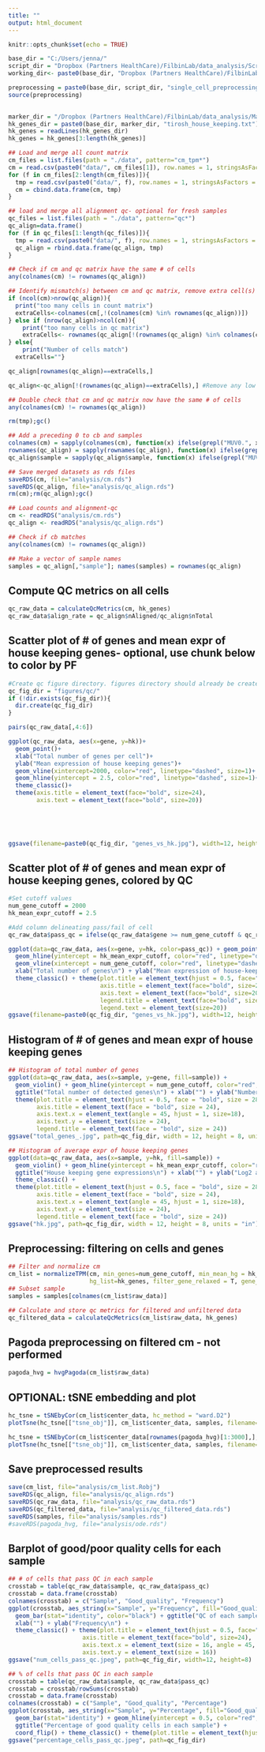 ---
title: ""
output: html_document
---

```{r setup, include=FALSE}
knitr::opts_chunk$set(echo = TRUE)

base_dir = "C:/Users/jenna/"
script_dir = "Dropbox (Partners HealthCare)/FilbinLab/data_analysis/Scripts/"
working_dir<- paste0(base_dir, "Dropbox (Partners HealthCare)/FilbinLab/data_analysis/Projects/")

preprocessing = paste0(base_dir, script_dir, "single_cell_preprocessing_helper_functions.R")
source(preprocessing)
 
```


```{r load-house-keeping-genes}
marker_dir = "/Dropbox (Partners HealthCare)/FilbinLab/data_analysis/Marker_genes/"
hk_genes_dir = paste0(base_dir, marker_dir, "tirosh_house_keeping.txt")
hk_genes = readLines(hk_genes_dir)
hk_genes = hk_genes[3:length(hk_genes)]
```

```{r merge_datasets}
## Load and merge all count matrix
cm_files = list.files(path = "./data", pattern="cm_tpm*")
cm = read.csv(paste0("data/", cm_files[1]), row.names = 1, stringsAsFactors = F)
for (f in cm_files[2:length(cm_files)]){
  tmp = read.csv(paste0("data/", f), row.names = 1, stringsAsFactors = F)
  cm = cbind.data.frame(cm, tmp)
}

## load and merge all alignment qc- optional for fresh samples
qc_files = list.files(path = "./data", pattern="qc*")
qc_align=data.frame()
for (f in qc_files[1:length(qc_files)]){
  tmp = read.csv(paste0("data/", f), row.names = 1, stringsAsFactors = F)
  qc_align = rbind.data.frame(qc_align, tmp)
}

## Check if cm and qc matrix have the same # of cells 
any(colnames(cm) != rownames(qc_align))

## Identify mismatch(s) between cm and qc matrix, remove extra cell(s)
if (ncol(cm)>nrow(qc_align)){ 
  print("too many cells in count matrix")
  extraCells<-colnames(cm[,!(colnames(cm) %in% rownames(qc_align))])
} else if (nrow(qc_align)>ncol(cm)){
    print("too many cells in qc matrix")
    extraCells<- rownames(qc_align[!(rownames(qc_align) %in% colnames(cm)),])
} else{
    print("Number of cells match")
  extraCells=""}

qc_align[rownames(qc_align)==extraCells,] 

qc_align<-qc_align[!(rownames(qc_align)==extraCells),] #Remove any low quality cell identified from QC matrix

## Double check that cm and qc matrix now have the same # of cells 
any(colnames(cm) != rownames(qc_align))

rm(tmp);gc()

## Add a preceding 0 to cb and samples
colnames(cm) = sapply(colnames(cm), function(x) ifelse(grepl("MUV0.", x), x, gsub("MUV", "MUV0", x)))
rownames(qc_align) = sapply(rownames(qc_align), function(x) ifelse(grepl("MUV0.", x), x, gsub("MUV", "MUV0", x)))
qc_align$sample = sapply(qc_align$sample, function(x) ifelse(grepl("MUV0.", x), x, gsub("MUV", "MUV0", x)))

## Save merged datasets as rds files
saveRDS(cm, file="analysis/cm.rds")
saveRDS(qc_align, file="analysis/qc_align.rds")
rm(cm);rm(qc_align);gc()
```

```{r load-raw-data}
## Load counts and alignment-qc
cm <- readRDS("analysis/cm.rds")
qc_align <- readRDS("analysis/qc_align.rds")

## Check if cb matches
any(colnames(cm) != rownames(qc_align))

## Make a vector of sample names
samples = qc_align[,"sample"]; names(samples) = rownames(qc_align)
```

## Compute QC metrics on all cells 
```{r qc_on_raw_data}
qc_raw_data = calculateQcMetrics(cm, hk_genes)
qc_raw_data$align_rate = qc_align$nAligned/qc_align$nTotal
```

## Scatter plot of # of genes and mean expr of house keeping genes- optional, use chunk below to color by PF 
```{r}
#Create qc figure directory. figures directory should already be created
qc_fig_dir = "figures/qc/"
if (!dir.exists(qc_fig_dir)){
  dir.create(qc_fig_dir)
}

pairs(qc_raw_data[,4:6])

ggplot(qc_raw_data, aes(x=gene, y=hk))+
  geom_point()+
  xlab("Total number of genes per cell")+
  ylab("Mean expression of house keeping genes")+
  geom_vline(xintercept=2000, color="red", linetype="dashed", size=1)+
  geom_hline(yintercept = 2.5, color="red", linetype="dashed", size=1)+
  theme_classic()+
  theme(axis.title = element_text(face="bold", size=24),
        axis.text = element_text(face="bold", size=20))

    
  
                          

ggsave(filename=paste0(qc_fig_dir, "genes_vs_hk.jpg"), width=12, height=8)
```

## Scatter plot of # of genes and mean expr of house keeping genes, colored by QC
```{r}
#Set cutoff values
num_gene_cutoff = 2000
hk_mean_expr_cutoff = 2.5

#Add column delineating pass/fail of cell
qc_raw_data$pass_qc = ifelse(qc_raw_data$gene >= num_gene_cutoff & qc_raw_data$hk >= hk_mean_expr_cutoff, T, F)

ggplot(data=qc_raw_data, aes(x=gene, y=hk, color=pass_qc)) + geom_point() + 
  geom_hline(yintercept = hk_mean_expr_cutoff, color="red", linetype="dashed", size=1) +
  geom_vline(xintercept = num_gene_cutoff, color="red", linetype="dashed", size=1) +
  xlab("Total number of genes\n") + ylab("Mean expression of house-keeping genes\n") +
  theme_classic() + theme(plot.title = element_text(hjust = 0.5, face="bold", size=24),
                          axis.title = element_text(face="bold", size=24),
                          axis.text = element_text(face="bold", size=20),
                          legend.title = element_text(face="bold", size=24),
                          legend.text = element_text(size=20))
ggsave(filename=paste0(qc_fig_dir, "genes_vs_hk.jpg"), width=12, height=8)
```

## Histogram of # of genes and mean expr of house keeping genes 
```{r}
## Histogram of total number of genes 
ggplot(data=qc_raw_data, aes(x=sample, y=gene, fill=sample)) + 
  geom_violin() + geom_hline(yintercept = num_gene_cutoff, color="red", linetype="dashed", size=1) +
  ggtitle("Total number of detected genes\n") + xlab("") + ylab("Number of genes") + theme_classic() + 
  theme(plot.title = element_text(hjust = 0.5, face = "bold", size = 28),
        axis.title = element_text(face = "bold", size = 24), 
        axis.text.x = element_text(angle = 45, hjust = 1, size=18),
        axis.text.y = element_text(size = 24),
        legend.title = element_text(face = "bold", size = 24))
ggsave("total_genes_.jpg", path=qc_fig_dir, width = 12, height = 8, units = "in")

## Histogram of average expr of house keeping genes
ggplot(data=qc_raw_data, aes(x=sample, y=hk, fill=sample)) + 
  geom_violin() + geom_hline(yintercept = hk_mean_expr_cutoff, color="red", linetype="dashed", size=1) +
  ggtitle("House keeping gene expressions\n") + xlab("") + ylab("Log2 average expression of house keeping genes\n") + 
  theme_classic() + 
  theme(plot.title = element_text(hjust = 0.5, face = "bold", size = 28),
        axis.title = element_text(face = "bold", size = 24), 
        axis.text.x = element_text(angle = 45, hjust = 1, size=18),
        axis.text.y = element_text(size = 24),
        legend.title = element_text(face = "bold", size = 24))
ggsave("hk.jpg", path=qc_fig_dir, width = 12, height = 8, units = "in")
```

## Preprocessing: filtering on cells and genes 
```{r preprocessing}
## Filter and normalize cm
cm_list = normalizeTPM(cm, min_genes=num_gene_cutoff, min_mean_hg = hk_mean_expr_cutoff,
                       hg_list=hk_genes, filter_gene_relaxed = T, gene_cutoff=log2(10), gene_cell_cutoff = 10)
## Subset sample
samples = samples[colnames(cm_list$raw_data)]

## Calculate and store qc metrics for filtered and unfiltered data 
qc_filtered_data = calculateQcMetrics(cm_list$raw_data, hk_genes)
```

## Pagoda preprocessing on filtered cm - not performed
```{r hvg}
pagoda_hvg = hvgPagoda(cm_list$raw_data)
```

## OPTIONAL: tSNE embedding and plot 
```{r pairwise-correlation-tSNE}
hc_tsne = tSNEbyCor(cm_list$center_data, hc_method = "ward.D2")
plotTsne(hc_tsne[["tsne_obj"]], cm_list$center_data, samples, filename="All_genes.jpg", title="All genes")

hc_tsne = tSNEbyCor(cm_list$center_data[rownames(pagoda_hvg)[1:3000],], hc_method = "ward.D2")
plotTsne(hc_tsne[["tsne_obj"]], cm_list$center_data, samples, filename="HVG_pagoda.jpg", title="Highly variable genes by Pagoda2")
```

## Save preprocessed results
```{r save-preprocessed-results}
save(cm_list, file="analysis/cm_list.Robj")
saveRDS(qc_align, file="analysis/qc_align.rds")
saveRDS(qc_raw_data, file="analysis/qc_raw_data.rds")
saveRDS(qc_filtered_data, file="analysis/qc_filtered_data.rds")
saveRDS(samples, file="analysis/samples.rds")
#saveRDS(pagoda_hvg, file="analysis/ode.rds")
```

## Barplot of good/poor quality cells for each sample 
```{r barplot_of_qc}
## # of cells that pass QC in each sample 
crosstab = table(qc_raw_data$sample, qc_raw_data$pass_qc)
crosstab = data.frame(crosstab)
colnames(crosstab) = c("Sample", "Good_quality", "Frequency")
ggplot(crosstab, aes_string(x="Sample", y="Frequency", fill="Good_quality")) + 
  geom_bar(stat="identity", color="black") + ggtitle("QC of each sample\n") + 
  xlab("") + ylab("Frequency\n") +
  theme_classic() + theme(plot.title = element_text(hjust = 0.5, face="bold", size=32),
                     axis.title = element_text(face="bold", size=24),
                     axis.text.x = element_text(size = 16, angle = 45, hjust = 1),
                     axis.text.y = element_text(size = 16))
ggsave("num_cells_pass_qc.jpeg", path=qc_fig_dir, width=12, height=8)

## % of cells that pass QC in each sample 
crosstab = table(qc_raw_data$sample, qc_raw_data$pass_qc)
crosstab = crosstab/rowSums(crosstab)
crosstab = data.frame(crosstab)
colnames(crosstab) = c("Sample", "Good_quality", "Percentage")
ggplot(crosstab, aes_string(x="Sample", y="Percentage", fill="Good_quality")) + 
  geom_bar(stat="identity") + geom_hline(yintercept = 0.5, color="red", linetype="dashed", size=1) +
  ggtitle("Percentage of good quality cells in each sample") + 
  coord_flip() + theme_classic() + theme(plot.title = element_text(hjust = 0.5, face="bold", size=20))
ggsave("percentage_cells_pass_qc.jpeg", path=qc_fig_dir)
```
